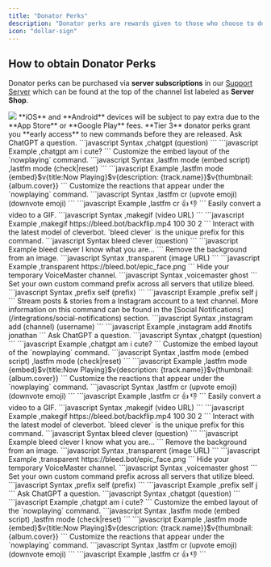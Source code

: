 ```yaml
---
title: "Donator Perks"
description: "Donator perks are rewards given to those who choose to donate to Bleed."
icon: "dollar-sign"
---
```


## How to obtain Donator Perks

Donator perks can be purchased via **server subscriptions** in our [Support Server](https://discord.gg/bleed) which can be found at the top of the channel list labeled as **Server Shop**.

<Frame>
  <img src="/images/overview/donator-perks/subscriptions.png" />
</Frame>
<Warning>
  **iOS** and **Android** devices will be subject to pay extra due to the **App
  Store** or **Google Play** fees.
</Warning>

<Tabs>
  <Tab title="Tier 3">
    <Info>
      **Tier 3** donator perks grant you **early access** to new commands before they are released.
    </Info>
<AccordionGroup>
    <Accordion title="ChatGPT">
      Ask ChatGPT a question.
      <CodeGroup>
      ```javascript Syntax
      ,chatgpt (question)
      ```
      ```javascript Example
      ,chatgpt am i cute?
      ```
      </CodeGroup>
    </Accordion>
    <Accordion title="Last.fm Mode">
      Customize the embed layout of the `nowplaying` command.
      <CodeGroup>
        ```javascript Syntax
        ,lastfm mode (embed script)
        ,lastfm mode (check|reset)
        ```
        ```javascript Example
        ,lastfm mode {embed}$v{title:Now Playing}$v{description: {track.name}}$v{thumbnail: {album.cover}}
        ```
      </CodeGroup>
    </Accordion>
    <Accordion title="Last.fm Custom Reactions">
      Customize the reactions that appear under the `nowplaying` command.
      <CodeGroup>
        ```javascript Syntax
        ,lastfm cr (upvote emoji) (downvote emoji)
        ```
        ```javascript Example
        ,lastfm cr 👍 👎
        ```
      </CodeGroup>
    </Accordion>
    <Accordion title="Video to GIF conversion">
      Easily convert a video to a GIF.
      <CodeGroup>
        ```javascript Syntax
        ,makegif (video URL) <quality> <fps> <ff>
        ```
        ```javascript Example
        ,makegif https://bleed.bot/backflip.mp4 100 30 2
        ```
      </CodeGroup>
    </Accordion>
    <Accordion title="Clever Chatbot">
      Interact with the latest model of cleverbot.
      <Info>
        `bleed clever` is the unique prefix for this command.
      </Info>
      <CodeGroup>
        ```javascript Syntax
        bleed clever (question)
        ```
        ```javascript Example
        bleed clever I know what you are...
        ```
      </CodeGroup>
    </Accordion>
    <Accordion title="Background Removal">
      Remove the background from an image.
      <CodeGroup>
        ```javascript Syntax
        ,transparent (image URL)
        ```
        ```javascript Example
        ,transparent https://bleed.bot/epic_face.png
        ```
      </CodeGroup>
    </Accordion>
    <Accordion title="VoiceMaster Ghost">
      Hide your temporary VoiceMaster channel.
      ```javascript Syntax
      ,voicemaster ghost
      ```
    </Accordion>
    <Accordion title="Custom Prefix">
      Set your own custom command prefix across all servers that utilize bleed.
      <CodeGroup>
        ```javascript Syntax
        ,prefix self (prefix)
        ```
        ```javascript Example
        ,prefix self j
        ```
      </CodeGroup>
    </Accordion>
    <Accordion title="Instagram Notifications">
      Stream posts & stories from a Instagram account to a text channel.
      <Tip>More information on this command can be found in the [Social Notifications](/integrations/social-notifications) section.</Tip>
      <CodeGroup>
        ```javascript Syntax
        ,instagram add (channel) (username)
        ```
        ```javascript Example
        ,instagram add #notifs jonathan
        ```
      </CodeGroup>
    </Accordion>
    </AccordionGroup>
  </Tab>
  <Tab title="Tier 2">
    <AccordionGroup>
    <Accordion title="ChatGPT">
      Ask ChatGPT a question.
      <CodeGroup>
      ```javascript Syntax
      ,chatgpt (question)
      ```
      ```javascript Example
      ,chatgpt am i cute?
      ```
      </CodeGroup>
    </Accordion>
    <Accordion title="Last.fm Mode">
      Customize the embed layout of the `nowplaying` command.
      <CodeGroup>
        ```javascript Syntax
        ,lastfm mode (embed script)
        ,lastfm mode (check|reset)
        ```
        ```javascript Example
        ,lastfm mode {embed}$v{title:Now Playing}$v{description: {track.name}}$v{thumbnail: {album.cover}}
        ```
      </CodeGroup>
    </Accordion>
    <Accordion title="Last.fm Custom Reactions">
      Customize the reactions that appear under the `nowplaying` command.
      <CodeGroup>
        ```javascript Syntax
        ,lastfm cr (upvote emoji) (downvote emoji)
        ```
        ```javascript Example
        ,lastfm cr 👍 👎
        ```
      </CodeGroup>
    </Accordion>
    <Accordion title="Video to GIF conversion">
      Easily convert a video to a GIF.
      <CodeGroup>
        ```javascript Syntax
        ,makegif (video URL) <quality> <fps> <ff>
        ```
        ```javascript Example
        ,makegif https://bleed.bot/backflip.mp4 100 30 2
        ```
      </CodeGroup>
    </Accordion>
    <Accordion title="Clever Chatbot">
      Interact with the latest model of cleverbot.
      <Info>
        `bleed clever` is the unique prefix for this command.
      </Info>
      <CodeGroup>
        ```javascript Syntax
        bleed clever (question)
        ```
        ```javascript Example
        bleed clever I know what you are...
        ```
      </CodeGroup>
    </Accordion>
    <Accordion title="Background Removal">
      Remove the background from an image.
      <CodeGroup>
        ```javascript Syntax
        ,transparent (image URL)
        ```
        ```javascript Example
        ,transparent https://bleed.bot/epic_face.png
        ```
      </CodeGroup>
    </Accordion>
    <Accordion title="VoiceMaster Ghost">
      Hide your temporary VoiceMaster channel.
      ```javascript Syntax
      ,voicemaster ghost
      ```
    </Accordion>
    <Accordion title="Custom Prefix">
      Set your own custom command prefix across all servers that utilize bleed.
      <CodeGroup>
        ```javascript Syntax
        ,prefix self (prefix)
        ```
        ```javascript Example
        ,prefix self j
        ```
      </CodeGroup>
    </Accordion>
    </AccordionGroup>
  </Tab>
  <Tab title="Tier 1">
    <AccordionGroup>
    <Accordion title="ChatGPT">
      Ask ChatGPT a question.
      <CodeGroup>
      ```javascript Syntax
      ,chatgpt (question)
      ```
      ```javascript Example
      ,chatgpt am i cute?
      ```
      </CodeGroup>
    </Accordion>
    <Accordion title="Last.fm Mode">
      Customize the embed layout of the `nowplaying` command.
      <CodeGroup>
        ```javascript Syntax
        ,lastfm mode (embed script)
        ,lastfm mode (check|reset)
        ```
        ```javascript Example
        ,lastfm mode {embed}$v{title:Now Playing}$v{description: {track.name}}$v{thumbnail: {album.cover}}
        ```
      </CodeGroup>
    </Accordion>
    <Accordion title="Last.fm Custom Reactions">
      Customize the reactions that appear under the `nowplaying` command.
      <CodeGroup>
        ```javascript Syntax
        ,lastfm cr (upvote emoji) (downvote emoji)
        ```
        ```javascript Example
        ,lastfm cr 👍 👎
        ```
      </CodeGroup>
    </Accordion>
    </AccordionGroup>
  </Tab>
</Tabs>
